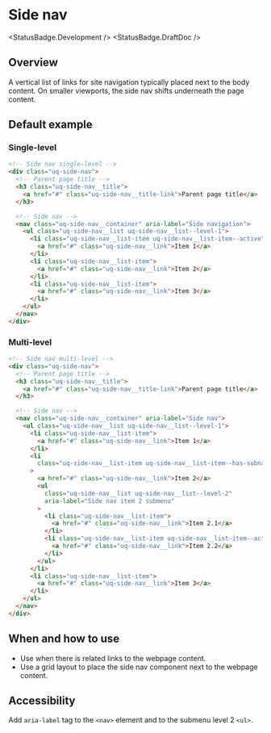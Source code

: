 
# Side nav

<StatusBadge.Development />
<StatusBadge.DraftDoc />

## Overview

A vertical list of links for site navigation typically placed next to the body content. On smaller viewports, the side nav shifts underneath the page content.

## Default example

### Single-level

<Canvas withSource="none">
  <Story id="components-side-nav--side-nav-single-level" />
</Canvas>

```html
<!-- Side nav single-level -->
<div class="uq-side-nav">
  <!-- Parent page title -->
  <h3 class="uq-side-nav__title">
    <a href="#" class="uq-side-nav__title-link">Parent page title</a>
  </h3>

  <!-- Side nav -->
  <nav class="uq-side-nav__container" aria-label="Side navigation">
    <ul class="uq-side-nav__list uq-side-nav__list--level-1">
      <li class="uq-side-nav__list-item uq-side-nav__list-item--active">
        <a href="#" class="uq-side-nav__link">Item 1</a>
      </li>
      <li class="uq-side-nav__list-item">
        <a href="#" class="uq-side-nav__link">Item 2</a>
      </li>
      <li class="uq-side-nav__list-item">
        <a href="#" class="uq-side-nav__link">Item 3</a>
      </li>
    </ul>
  </nav>
</div>
```

### Multi-level

<Canvas withSource="none">
  <Story id="components-side-nav--side-nav-multi-level" />
</Canvas>

```html
<!-- Side nav multi-level -->
<div class="uq-side-nav">
  <!-- Parent page title -->
  <h3 class="uq-side-nav__title">
    <a href="#" class="uq-side-nav__title-link">Parent page title</a>
  </h3>

  <!-- Side nav -->
  <nav class="uq-side-nav__container" aria-label="Side nav">
    <ul class="uq-side-nav__list uq-side-nav__list--level-1">
      <li class="uq-side-nav__list-item">
        <a href="#" class="uq-side-nav__link">Item 1</a>
      </li>
      <li
        class="uq-side-nav__list-item uq-side-nav__list-item--has-subnav uq-side-nav__list-item--active uq-side-nav__list-item--open"
      >
        <a href="#" class="uq-side-nav__link">Item 2</a>
        <ul
          class="uq-side-nav__list uq-side-nav__list--level-2"
          aria-label="Side nav item 2 submenu"
        >
          <li class="uq-side-nav__list-item">
            <a href="#" class="uq-side-nav__link">Item 2.1</a>
          </li>
          <li class="uq-side-nav__list-item uq-side-nav__list-item--active">
            <a href="#" class="uq-side-nav__link">Item 2.2</a>
          </li>
        </ul>
      </li>
      <li class="uq-side-nav__list-item">
        <a href="#" class="uq-side-nav__link">Item 3</a>
      </li>
    </ul>
  </nav>
</div>
```

## When and how to use

- Use when there is related links to the webpage content.
- Use a grid layout to place the side nav component next to the webpage content.

## Accessibility

Add `aria-label` tag to the `<nav>` element and to the submenu level 2 `<ul>`.
